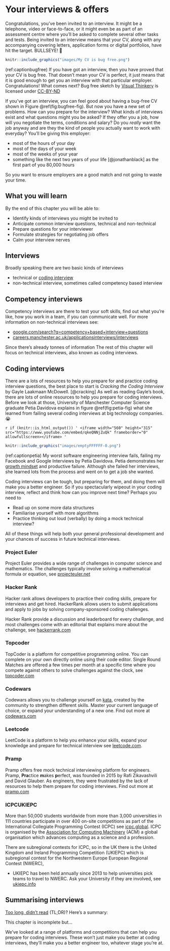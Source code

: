 # Your interviews & offers {#interviewing}

Congratulations, you've been invited to an interview. It might be a telephone, video or face-to-face, or it might even be as part of an assessment centre where you'll be asked to complete several other tasks and tests. Being invited to an interview means that your CV, along with any accompanying covering letters, application forms or digital portfolios, have hit the target. BULLSEYE! 🎯

```r
knitr::include_graphics("images/My CV is bug free.png")
```
(ref:captionbugfree) If you have got an interview, then you have proved that your CV is bug free. That doesn't mean your CV is perfect, it just means that it is good enough to get you an interview with that particular employer. Congratulations! What comes next? Bug free sketch by [Visual Thinkery](https://visualthinkery.com/) is licensed under [CC-BY-ND](https://creativecommons.org/licenses/by-nd/4.0/)

If you've got an interview, you can feel good about having a bug-free CV shown in Figure \@ref(fig:bugfree-fig). But now you have a new set of problems. How can you prepare for the interview? What kinds of interviews exist and what questions might you be asked? If they offer you a job, how will you negotiate the terms, conditions and salary? Do you *really* want the job anyway and are they the kind of people you actually want to work with everyday? You'll be giving this employer:

* most of the hours of your day
* most of the days of your week
* most of the weeks of your year
* something like the next two years of your life [@jonathanblack] as the first part of you 80,000 hours

So you want to ensure employers are a good match and not going to waste your time.


## What you will learn {#ilo9}

By the end of this chapter you will be able to:

* Identify kinds of interviews you might be invited to
* Anticipate common interview questions, technical and non-technical
* Prepare questions for your interviewer
* Formulate strategies for negotiating job offers
* Calm your interview nerves

## Interviews
<!-- Add BOB YOU"RE ON MUTE!!! -->

Broadly speaking there are two basic kinds of interviews

* technical or [coding interview](https://en.wikipedia.org/wiki/Coding_interview)
* non-technical interview, sometimes called competency based interview

## Competency interviews

Competency interviews are there to test your soft skills, find out what you're like, how you work in a team, if you can communicate well. For more information on non-technical interviews see:

* [google.com/search?q=competency+based+interview+questions](https://www.google.com/search?q=competency+based+interview+questions)
* [careers.manchester.ac.uk/applicationsinterviews/interviews](https://www.careers.manchester.ac.uk/applicationsinterviews/interviews/)

Since there's already tonnes of information The rest of this chapter will focus on technical interviews, also known as coding interviews.

## Coding interviews


<!-- I Cheated on My Microsoft Interview you can cheat [@cheating]


1. Using a whiteboard (or even google docs), you're unlikely to have access to a compiler or an IDE
1. Pattern matching (what interview questions are similar to this)
1. Simplify and generalise (tweak constraints, then does that approach )
1. Clarify the question, state your assumptions
1. Base case and build () start from n = 1, then build to n = 2 etc [@polya]
1. Show your working, talk out loud, mention trade-offs of your approach^[gayle video https://www.youtube.com/watch?v=BN0B4mOtwX0]


Solving different coding challenges can help you become a better problem solver, master a given programming language, prepare for job interviews and learn new algorithms. It will help you become a better engineer and can provide good evidence for the experience section of your CV.-->


There are a lots of resources to help you prepare for and practice coding interview questions, the best place to start is *Cracking the Coding Interview* by Gayle Laakmaan McDowell. [@cracking] As well as reading Gayle's book, there are lots of online resources to help you prepare for coding interviews. Before we look at those, University of Manchester Computer Science graduate Petia Davidova explains in figure \@ref(fig:petia-fig) what she learned from failing several coding interviews at big technology companies. 😭

`r if (knitr::is_html_output()) '
<iframe width="560" height="315" src="https://www.youtube.com/embed/qkeQNNjZuQk" frameborder="0" allowfullscreen></iframe>
'`
```r
knitr::include_graphics("images/emptyFFFFFF-0.png")

```

(ref:captionpetia) My worst software engineering interview fails, failing my Facebook and Google Interviews by Petia Davidova. Petia demonstrates her [growth mindset](#growthmindset) and productive failure. Although she failed her interviews, she learned lots from the process and went on to get a job she wanted.

Coding interviews can be tough, but preparing for them, and doing them will make you a better engineer. So if you spectacularly wipeout in your coding interview, reflect and think how can you improve next time? Perhaps you need to

* Read up on some more data structures
* Familiarise yourself with more algorithms
* Practice thinking out loud (verbally) by doing a mock technical interview?

All of these things will help both your general professional development and your chances of success in future technical interviews.

### Project Euler {#euler}
Project Euler provides a wide range of challenges in computer science and mathematics. The challenges typically involve solving a mathematical formula or equation, see [projecteuler.net](https://projecteuler.net/)


### Hacker Rank {#hackerrank}
Hacker rank allows developers to practice their coding skills, prepare for interviews and get hired. HackerRank allows users to submit applications and apply to jobs by solving company-sponsored coding challenges.

Hacker Rank provide a discussion and leaderboard for every challenge, and most challenges come with an editorial that explains more about the challenge, see [hackerrank.com](https://www.hackerrank.com/)

### Topcoder
TopCoder is a platform for competitive programming online. You can complete on your own directly online using their code editor. Single Round Matches are offered a few times per month at a specific time where you compete against others to solve challenges against the clock, see [topcoder.com](https://www.topcoder.com/)


### Codewars
Codewars allows you to challenge yourself on [kata](https://en.wikipedia.org/wiki/Kata), created by the community to strengthen different skills. Master your current language of choice, or expand your understanding of a new one. Find out more at [codewars.com](https://www.codewars.com)


### Leetcode
LeetCode is a platform to help you enhance your skills, expand your knowledge and prepare for technical interview see [leetcode.com](https://leetcode.com).

### Pramp

Pramp offers free mock technical interviewing platform for engineers. Pramp, **Pra**ctice **m**akes **p**erfect, was founded in 2015 by Rafi Zikavashvili and David Glauber. As engineers, they were frustrated by the lack of resources to help them prepare for coding interviews. Find out more at [pramp.com](https://www.pramp.com)

### ICPCUKIEPC

More than 50,000 students worldwide from more than 3,000 universities in 111 countries participate in over 400 on-site competitions as part of the International Collegiate Programming Contest (ICPC) see [icpc.global](https://icpc.global/). ICPC is organised by the [Association for Computing Machinery](https://en.wikipedia.org/wiki/Association_for_Computing_Machinery) (ACM) a global organisation which advances computing as a science and a profession.

There are subregional contests for ICPC, so in the UK there is the United Kingdom and Ireland Programming Competition (UKIEPC) which is subregional contest for the Northwestern Europe European Regional Contest (NWERC),

* UKIEPC has been held annually since 2013 to help universities pick teams to travel to NWERC. Ask your University if they are involved, see [ukiepc.info](http://ukiepc.info)

<!-- interviews can be counter-productively stressful

[@stressyinterviews]-->



<!--### changing your mind

You may decide to change your mind about an offer you've already accepted. You need to

* Are you sure? Think it through carefully, discuss your options with friends and family.
* Read your contract of employment again: there may be clauses in your contract describing the consequences of changing your mind - make sure you understand these
* Tell the employer quickly: explain why you've changed your mind (personal circumstances, you have a better offer etc) the sooner the better
* Learn from this mistake: it's not good to accept offers you're not serious about so try to learn from this mistake so you don't repeat it in the future


<!-- via serena

* What are your values?
* What are their values?
* Prospects for growth? * Training?
* Company culture (glassdoor, network, ask them)
* Pay
* Geography

-->


<!-- see e.g. https://www.thebalancecareers.com/how-to-turn-down-a-job-offer-you-already-accepted-2061404 -->

## Summarising interviews {#tldr9}

[Too long, didn't read](https://en.wiktionary.org/wiki/too_long;_didn%27t_read) (TL;DR)? Here's a summary:

This chapter is incomplete but...

We've looked at a range of platforms and competitions that can help you prepare for coding interviews. These won't just make you better at coding interviews, they'll make you a better engineer too, whatever stage you're at.
